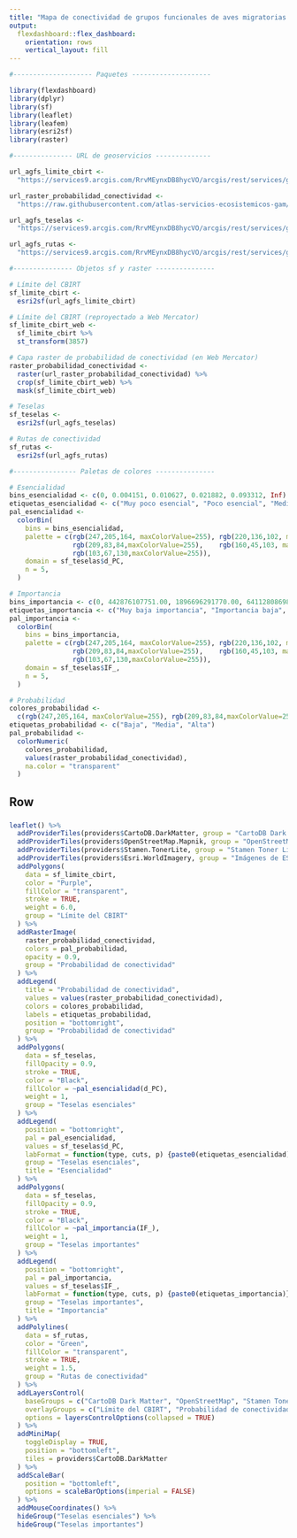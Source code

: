 ```yaml
---
title: "Mapa de conectividad de grupos funcionales de aves migratorias en el Corredor Biológico Interurbano Rio Torres"
output: 
  flexdashboard::flex_dashboard:
    orientation: rows
    vertical_layout: fill
---
```


```r
#-------------------- Paquetes --------------------

library(flexdashboard)
library(dplyr)
library(sf)
library(leaflet)
library(leafem)
library(esri2sf)
library(raster)

#--------------- URL de geoservicios --------------

url_agfs_limite_cbirt <-
  "https://services9.arcgis.com/RrvMEynxDB8hycVO/arcgis/rest/services/gam_limite_cbi_rio_torres/FeatureServer/0"

url_raster_probabilidad_conectividad <-
  "https://raw.githubusercontent.com/atlas-servicios-ecosistemicos-gam/datos-conectividad/master/cbirt/migratorias/PROBABILIDAD_CONECTIVIDAD_MIGRATORIAS_TORRES_WEB.TIF"

url_agfs_teselas <-
  "https://services9.arcgis.com/RrvMEynxDB8hycVO/arcgis/rest/services/gam_conectividad_parches_esenciales_importantes_migratorias_torres/FeatureServer/0"

url_agfs_rutas <-
  "https://services9.arcgis.com/RrvMEynxDB8hycVO/arcgis/rest/services/gam_conectividad_rutas_conectividad_migratorias_torres/FeatureServer/0"

#--------------- Objetos sf y raster ---------------

# Límite del CBIRT
sf_limite_cbirt <-
  esri2sf(url_agfs_limite_cbirt)

# Límite del CBIRT (reproyectado a Web Mercator)
sf_limite_cbirt_web <- 
  sf_limite_cbirt %>%
  st_transform(3857)

# Capa raster de probabilidad de conectividad (en Web Mercator)
raster_probabilidad_conectividad <-
  raster(url_raster_probabilidad_conectividad) %>%
  crop(sf_limite_cbirt_web) %>%
  mask(sf_limite_cbirt_web)

# Teselas
sf_teselas <- 
  esri2sf(url_agfs_teselas)

# Rutas de conectividad
sf_rutas <- 
  esri2sf(url_agfs_rutas)

#---------------- Paletas de colores ---------------

# Esencialidad
bins_esencialidad <- c(0, 0.004151, 0.010627, 0.021882, 0.093312, Inf)
etiquetas_esencialidad <- c("Muy poco esencial", "Poco esencial", "Medianamente esencial", "Esencial", "Altamente esencial")
pal_esencialidad <- 
  colorBin(
    bins = bins_esencialidad,
    palette = c(rgb(247,205,164, maxColorValue=255), rgb(220,136,102, maxColorValue=255),
                rgb(209,83,84,maxColorValue=255),    rgb(160,45,103, maxColorValue=255),
                rgb(103,67,130,maxColorValue=255)), 
    domain = sf_teselas$d_PC,
    n = 5,
  )

# Importancia
bins_importancia <- c(0, 442876107751.00, 1896696291770.00, 6411280869840.00, 20658255136000.00, Inf)
etiquetas_importancia <- c("Muy baja importancia", "Importancia baja", "Importancia media", "Alta importancia", "Muy alta importancia")
pal_importancia <- 
  colorBin(
    bins = bins_importancia,
    palette = c(rgb(247,205,164, maxColorValue=255), rgb(220,136,102, maxColorValue=255),
                rgb(209,83,84,maxColorValue=255),    rgb(160,45,103, maxColorValue=255),
                rgb(103,67,130,maxColorValue=255)), 
    domain = sf_teselas$IF_,
    n = 5,
  )

# Probabilidad
colores_probabilidad <- 
  c(rgb(247,205,164, maxColorValue=255), rgb(209,83,84,maxColorValue=255), rgb(103,67,130,maxColorValue=255))
etiquetas_probabilidad <- c("Baja", "Media", "Alta")
pal_probabilidad <- 
  colorNumeric(
    colores_probabilidad, 
    values(raster_probabilidad_conectividad),
    na.color = "transparent"
  )

```

Row
-----------------------------------------------------------------------

### 

```r

leaflet() %>%
  addProviderTiles(providers$CartoDB.DarkMatter, group = "CartoDB Dark Matter") %>%
  addProviderTiles(providers$OpenStreetMap.Mapnik, group = "OpenStreetMap") %>%
  addProviderTiles(providers$Stamen.TonerLite, group = "Stamen Toner Lite") %>%
  addProviderTiles(providers$Esri.WorldImagery, group = "Imágenes de ESRI") %>%
  addPolygons(
    data = sf_limite_cbirt,
    color = "Purple",
    fillColor = "transparent",
    stroke = TRUE,
    weight = 6.0,
    group = "Límite del CBIRT"
  ) %>%
  addRasterImage(
    raster_probabilidad_conectividad, 
    colors = pal_probabilidad,
    opacity = 0.9,
    group = "Probabilidad de conectividad"
  ) %>%  
  addLegend(
    title = "Probabilidad de conectividad", 
    values = values(raster_probabilidad_conectividad),
    colors = colores_probabilidad,
    labels = etiquetas_probabilidad,
    position = "bottomright",
    group = "Probabilidad de conectividad"
  ) %>%  
  addPolygons(
    data = sf_teselas,
    fillOpacity = 0.9,
    stroke = TRUE,
    color = "Black",
    fillColor = ~pal_esencialidad(d_PC),
    weight = 1,
    group = "Teselas esenciales"
  ) %>%
  addLegend(
    position = "bottomright",
    pal = pal_esencialidad,
    values = sf_teselas$d_PC,
    labFormat = function(type, cuts, p) {paste0(etiquetas_esencialidad)},
    group = "Teselas esenciales",
    title = "Esencialidad"
  ) %>%    
  addPolygons(
    data = sf_teselas,
    fillOpacity = 0.9,
    stroke = TRUE,
    color = "Black",
    fillColor = ~pal_importancia(IF_),
    weight = 1,
    group = "Teselas importantes"
  ) %>%
  addLegend(
    position = "bottomright",
    pal = pal_importancia,
    values = sf_teselas$IF_,
    labFormat = function(type, cuts, p) {paste0(etiquetas_importancia)},
    group = "Teselas importantes",
    title = "Importancia"
  ) %>%    
  addPolylines(
    data = sf_rutas,
    color = "Green",
    fillColor = "transparent",
    stroke = TRUE,
    weight = 1.5,
    group = "Rutas de conectividad"
  ) %>%
  addLayersControl(
    baseGroups = c("CartoDB Dark Matter", "OpenStreetMap", "Stamen Toner Lite", "Imágenes de ESRI"),
    overlayGroups = c("Límite del CBIRT", "Probabilidad de conectividad", "Teselas esenciales", "Teselas importantes", "Rutas de conectividad"),
    options = layersControlOptions(collapsed = TRUE)    
  ) %>%  
  addMiniMap(
    toggleDisplay = TRUE,
    position = "bottomleft",
    tiles = providers$CartoDB.DarkMatter
  ) %>%
  addScaleBar(
    position = "bottomleft",
    options = scaleBarOptions(imperial = FALSE)
  ) %>%
  addMouseCoordinates() %>%
  hideGroup("Teselas esenciales") %>%
  hideGroup("Teselas importantes")

```